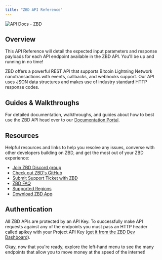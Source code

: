 ```yaml
---
title: "ZBD API Reference"
---
```


<Frame type="glass" caption="">
  <img src="https://i.imgur.com/dh8IrYy.png" alt="API Docs - ZBD" />
</Frame>
<br />

## Overview

This API Reference will detail the expected input parameters and response payloads for each API endpoint available in the ZBD API. You'll be up and running in no time!

ZBD offers a powerful REST API that supports Bitcoin Lightning Network nanotransactions with events, callbacks, and webhooks support. Our API uses JSON data structures and makes use of industry standard HTTP response codes.

## Guides & Walkthroughs

For detailed documentation, walkthroughs, and guides about how to best use the ZBD API head over to our [Documentation Portal](/docs/quick-start).

## Resources

Helpful resources and links to help you resolve any issues, converse with other developers building on ZBD, and get the most out of your ZBD experience:

- [Join ZBD Discord group](https://discord.gg/zbd)
- [Check out ZBD's GitHub](https://github.com/zebedeeio)
- [Submit Support Ticket with ZBD](https://help.zebedee.io/hc/en-us/requests/new)
- [ZBD FAQ](https://zebedee.io/faq)
- [Supported Regions](https://zebedee.io/countries)
- [Download ZBD App](https://zbd.gg/)

## Authentication

All ZBD APIs are protected by an API Key. To successfully make API requests against any of the endpoints you must pass an HTTP header called apikey with your Project API Key ([get it from the ZBD Dev Dashboard](/docs/dashboard/projects/api)).

Okay, now that you're ready, explore the left-hand menu to see the many endpoints that allow you to move money at the speed of the internet!
